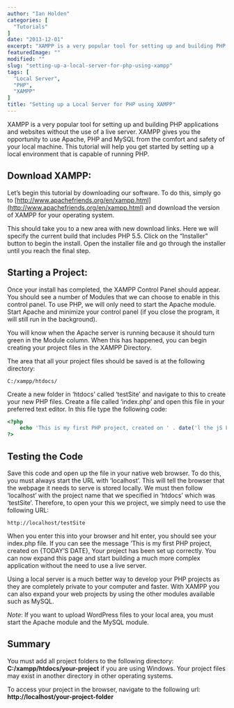 ```yaml
---
author: "Ian Holden"
categories: [
  "Tutorials"
]
date: "2013-12-01"
excerpt: "XAMPP is a very popular tool for setting up and building PHP applications and websites without the use of a live server. This tutorial will help you get started by setting up a local environment that is capable of running PHP."
featuredImage: ""
modified: ""
slug: "setting-up-a-local-server-for-php-using-xampp"
tags: [
  "Local Server",
  "PHP",
  "XAMPP"
]
title: "Setting up a Local Server for PHP using XAMPP"
---
```


XAMPP is a very popular tool for setting up and building PHP applications and websites without the use of a live server. XAMPP gives you the opportunity to use Apache, PHP and MySQL from the comfort and safety of your local machine. This tutorial will help you get started by setting up a local environment that is capable of running PHP.

## Download XAMPP:

Let’s begin this tutorial by downloading our software. To do this, simply go to [http://www.apachefriends.org/en/xampp.html](http://www.apachefriends.org/en/xampp.html) and download the version of XAMPP for your operating system.

This should take you to a new area with new download links. Here we will specify the current build that includes PHP 5.5. Click on the “Installer” button to begin the install. Open the installer file and go through the installer until you reach the final step.

## Starting a Project:

Once your install has completed, the XAMPP Control Panel should appear. You should see a number of Modules that we can choose to enable in this control panel. To use PHP, we will only need to start the Apache module. Start Apache and minimize your control panel (if you close the program, it will still run in the background).

You will know when the Apache server is running because it should turn green in the Module column. When this has happened, you can begin creating your project files in the XAMPP Directory.

The area that all your project files should be saved is at the following directory:

```
C:/xampp/htdocs/
```

Create a new folder in ‘htdocs’ called ‘testSite’ and navigate to this to create your new PHP files. Create a file called ‘index.php’ and open this file in your preferred text editor. In this file type the following code:

```php
<?php
    echo 'This is my first PHP project, created on ' . date('l the jS F');
?>
```

## Testing the Code

Save this code and open up the file in your native web browser. To do this, you must always start the URL with ‘localhost’. This will tell the browser that the webpage it needs to serve is stored locally. We must then follow ‘localhost’ with the project name that we specified in ‘htdocs’ which was ‘testSite’. Therefore, to open your this we project, we simply need to use the following URL:

```
http://localhost/testSite
```

When you enter this into your browser and hit enter, you should see your index.php file. If you can see the message ‘This is my first PHP project, created on {TODAY’S DATE}, Your project has been set up correctly. You can now expand this page and start building a much more complex application without the need to use a live server.

Using a local server is a much better way to develop your PHP projects as they are completely private to your computer and faster. With XAMPP you can also expand your web projects by using the other modules available such as MySQL.

_Note_: If you want to upload WordPress files to your local area, you must start the Apache module and the MySQL module.

## Summary
You must add all project folders to the following directory: **C:/xampp/htdocs/your-project** if you are using Windows. Your project files may exist in another directory in other operating systems.

To access your project in the browser, navigate to the following url: **http://localhost/your-project-folder**

